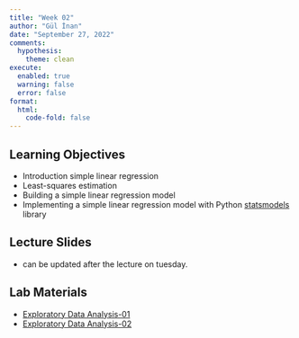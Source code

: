 ```yaml
---
title: "Week 02"
author: "Gül İnan"
date: "September 27, 2022"
comments:
  hypothesis: 
    theme: clean
execute: 
  enabled: true
  warning: false
  error: false
format: 
  html:
    code-fold: false
---
```


## Learning Objectives

- Introduction simple linear regression
- Least-squares estimation
- Building a simple linear regression model 
- Implementing a simple linear regression model with Python [statsmodels](https://www.statsmodels.org/stable/index.html) library

## Lecture Slides
- can be updated after the lecture on tuesday.
<object data="https://nbviewer.org/github/MAT555E-Fall22/MAT555E-Fall22.github.io/blob/main/lectures/Week_02/Week_02_Intro_SLR.pdf" width="750" height="600" type='application/pdf'></object>

## Lab Materials

- [Exploratory Data Analysis-01](https://colab.research.google.com/github/MAT555E-Fall22/MAT555E-Fall22.github.io/blob/main/lectures/Week_02/Week_02_Sampling_dist.ipynb)
- [Exploratory Data Analysis-02](https://colab.research.google.com/github/MAT555E-Fall22/MAT555E-Fall22.github.io/blob/main/lectures/Week_02/Week_02_SLR.ipynb) 


